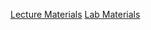 <a href = "/sections/6_missing_data/lecture.qmd" class = "button button1">Lecture Materials</a>
<a href = "/sections/6_missing_data/lab.qmd" class = "button button2">Lab Materials</a>
